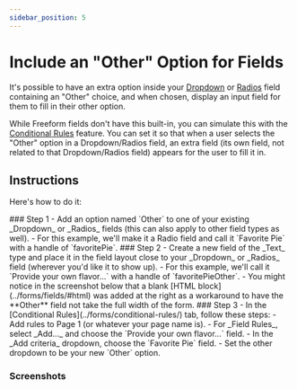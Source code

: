 ```yaml
---
sidebar_position: 5
---
```




# Include an "Other" Option for Fields

It's possible to have an extra option inside your [Dropdown](../forms/fields.md#dropdown) or [Radios](../forms/fields.md#radios) field containing an "Other" choice, and when chosen, display an input field for them to fill in their other option.

While Freeform fields don't have this built-in, you can simulate this with the [Conditional Rules](../forms/conditional-rules.md) feature. You can set it so that when a user selects the "Other" option in a Dropdown/Radios field, an extra field (its own field, not related to that Dropdown/Radios field) appears for the user to fill it in.

## Instructions

Here's how to do it:

<VerticalStepWrapper>
<StepMarkdown>
### Step 1
- Add an option named `Other` to one of your existing _Dropdown_ or _Radios_ fields (this can also apply to other field types as well).
    - For this example, we'll make it a Radio field and call it `Favorite Pie` with a handle of `favoritePie`.

</StepMarkdown>
<StepMarkdown>
### Step 2
- Create a new field of the _Text_ type and place it in the field layout close to your _Dropdown_ or _Radios_ field (wherever you'd like it to show up).
    - For this example, we'll call it `Provide your own flavor...` with a handle of `favoritePieOther`.
    - You might notice in the screenshot below that a blank [HTML block](../forms/fields/#html) was added at the right as a workaround to have the **Other** field not take the full width of the form.

</StepMarkdown>
<StepMarkdown>
### Step 3
- In the [Conditional Rules](../forms/conditional-rules/) tab, follow these steps:
    - Add rules to Page 1 (or whatever your page name is).
    - For _Field Rules_, select _Add..._ and choose the `Provide your own flavor...` field.
    - In the _Add criteria_ dropdown, choose the `Favorite Pie` field.
    - Set the other dropdown to be your new `Other` option.

</StepMarkdown>
</VerticalStepWrapper>

### Screenshots

<Photo img={OtherOptionFieldCPPhoto} alt="Configuration inside CP" />
<Photo img={OtherOptionFieldFEPhoto} alt="Visual of Front End" />
